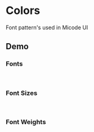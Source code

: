 
# Colors

Font pattern's used in Micode UI

## Demo

### Fonts
<FontsDemo />

<br />

### Font Sizes
<FontSizesDemo />

<br />

### Font Weights
<FontWeightsDemo />

